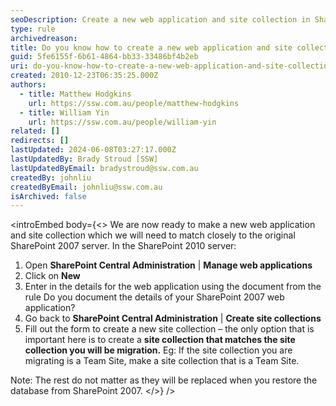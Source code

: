 ```yaml
---
seoDescription: Create a new web application and site collection in SharePoint 2010 matching the original server's configuration.
type: rule
archivedreason:
title: Do you know how to create a new web application and site collection in SharePoint 2010?
guid: 5fe6155f-6b61-4864-bb33-33486bf4b2eb
uri: do-you-know-how-to-create-a-new-web-application-and-site-collection-in-sharepoint-2010
created: 2010-12-23T06:35:25.000Z
authors:
  - title: Matthew Hodgkins
    url: https://ssw.com.au/people/matthew-hodgkins
  - title: William Yin
    url: https://ssw.com.au/people/william-yin
related: []
redirects: []
lastUpdated: 2024-06-08T03:27:17.000Z
lastUpdatedBy: Brady Stroud [SSW]
lastUpdatedByEmail: bradystroud@ssw.com.au
createdBy: johnliu
createdByEmail: johnliu@ssw.com.au
isArchived: false
---
```


<introEmbed
  body={<>
We are now ready to make a new web application and site collection which we will need to match closely to the original SharePoint 2007 server. In the SharePoint 2010 server:

1. Open **SharePoint Central Administration** | **Manage web applications**
2. Click on **New**
3. Enter in the details for the web application using the document from the rule Do you document the details of your SharePoint 2007 web application?
4. Go back to **SharePoint Central Administration** | **Create site collections**
5. Fill out the form to create a new site collection – the only option that is important here is to create a **site collection that matches the site collection you will be migration.** Eg: If the site collection you are migrating is a Team Site, make a site collection that is a Team Site.

Note: The rest do not matter as they will be replaced when you restore the database from SharePoint 2007.
  </>}
/>
